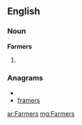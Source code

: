 ==English==

===Noun===
'''Farmers'''

# {{plural of|[[Farmer]]}}

===Anagrams===
* {{alphagram|aefmrrs}}
* [[framers#English|framers]]

[[ar:Farmers]]
[[mg:Farmers]]